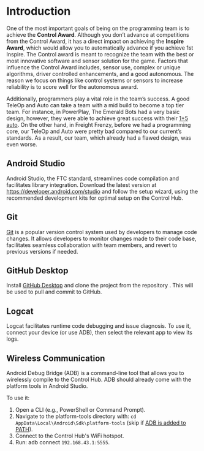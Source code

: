 # Introduction

One of the most important goals of being on the programming team is to achieve the **Control Award**. Although you don’t advance at competitions from the Control Award, it has a direct impact on achieving the **Inspire Award**, which would allow you to automatically advance if you achieve 1st Inspire. The Control award is meant to recognize the team with the best or most innovative software and sensor solution for the game. Factors that influence the Control Award includes, sensor use, complex or unique algorithms, driver controlled enhancements, and a good autonomous. The reason we focus on things like control systems or sensors to increase reliability is to score well for the autonomous award.

Additionally, programmers play a vital role in the team’s success. A good TeleOp and Auto can take a team with a mid build to become a top tier team. For instance, in PowerPlay, The Emerald Bots had a very basic design, however, they were able to achieve great success with their [1+5 auto](https://www.youtube.com/watch?v=N24eWfCMQiM). On the other hand, in Freight Frenzy, before we had a programming core, our TeleOp and Auto were pretty bad compared to our current’s standards. As a result, our team, which already had a flawed design, was even worse.

## Android Studio

Android Studio, the FTC standard, streamlines code compilation and facilitates library integration. Download the latest version at https://developer.android.com/studio and follow the setup wizard, using the recommended development kits for optimal setup on the Control Hub.

## Git

[Git](https://git-scm.com/downloads) is a popular version control system used by developers to manage code changes. It allows developers to monitor changes made to their code base, facilitates seamless collaboration with team members, and revert to previous versions if needed.

## GitHub Desktop

Install [GitHub Desktop](https://desktop.github.com/) and clone the project from the repository . This will be used to pull and commit to GitHub.

## Logcat

Logcat facilitates runtime code debugging and issue diagnosis. To use it, connect your device (or use ADB), then select the relevant app to view its logs.

## Wireless Communication

Android Debug Bridge (ADB) is a command-line tool that allows you to wirelessly compile to the Control Hub. ADB should already come with the platform tools in Android Studio.

To use it:

1. Open a CLI (e.g., PowerShell or Command Prompt).
2. Navigate to the platform-tools directory with: `cd AppData\Local\Android\Sdk\platform-tools` (skip if [ADB is added to PATH](https://www.youtube.com/watch?v=bIWe8RYs-dI)).
3. Connect to the Control Hub's WiFi hotspot.
4. Run: adb connect `192.168.43.1:5555`.
